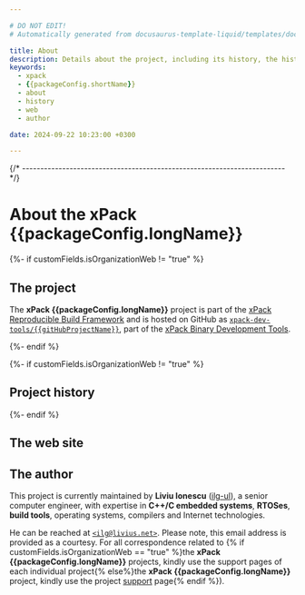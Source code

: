 ```yaml
---

# DO NOT EDIT!
# Automatically generated from docusaurus-template-liquid/templates/docusaurus.

title: About
description: Details about the project, including its history, the history of the website, and details about the author.
keywords:
  - xpack
  - {{packageConfig.shortName}}
  - about
  - history
  - web
  - author

date: 2024-09-22 10:23:00 +0300

---
```



{/* ------------------------------------------------------------------------ */}

# About the xPack {{packageConfig.longName}}

{%- if customFields.isOrganizationWeb != "true" %}

## The project

The **xPack {{packageConfig.longName}}** project is part of the
[xPack Reproducible Build Framework](https://xpack.github.io)
and is hosted on GitHub as
[`xpack-dev-tools/{{gitHubProjectName}}`](https://github.com/xpack-dev-tools/{{gitHubProjectName}}/),
part of the [xPack Binary Development Tools](https://github.com/xpack-dev-tools/).

{%- endif %}

<MoreIntro/>

{%- if customFields.isOrganizationWeb != "true" %}

## Project history

<History/>

{%- endif %}

## The web site

<Website/>

## The author

This project is currently maintained by **Liviu Ionescu**
([ilg-ul](https://github.com/ilg-ul)),
a senior computer engineer, with expertise in **C++/C embedded systems**,
**RTOSes**, **build tools**, operating systems, compilers
and Internet technologies.

He can be reached at [`<ilg@livius.net>`](mailto:ilg@livius.net).
Please note, this email address is provided as a courtesy.
For all correspondence related to {% if customFields.isOrganizationWeb == "true" %}the
**xPack {{packageConfig.longName}}** projects, kindly use the support pages of each individual project{% else%}the **xPack {{packageConfig.longName}}**
project, kindly use the project [support](/docs/support/) page{% endif %}).
